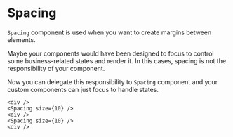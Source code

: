 
<Meta title="components/Spacing" components={Spacing} />

# Spacing

`Spacing` component is used when you want to create margins between elements.

Maybe your components would have been designed to focus to control some business-related states and render it. In this cases, spacing is not the responsibility of your component.

Now you can delegate this responsibility to `Spacing` component and your custom components can just focus to handle states.

```tsx
<div />
<Spacing size={10} />
<div />
<Spacing size={10} />
<div />
```

<Canvas>
  <Story name="Spacing">
    <div style={{ display: 'flex', flexDirection: 'column' }}>
      <Box color="#f783ac" />
      <Spacing size={10} />
      <Box color="#da77f2" />
      <Spacing size={10} />
      <Box color="#9775fa" />
    </div>
  </Story>
</Canvas>
